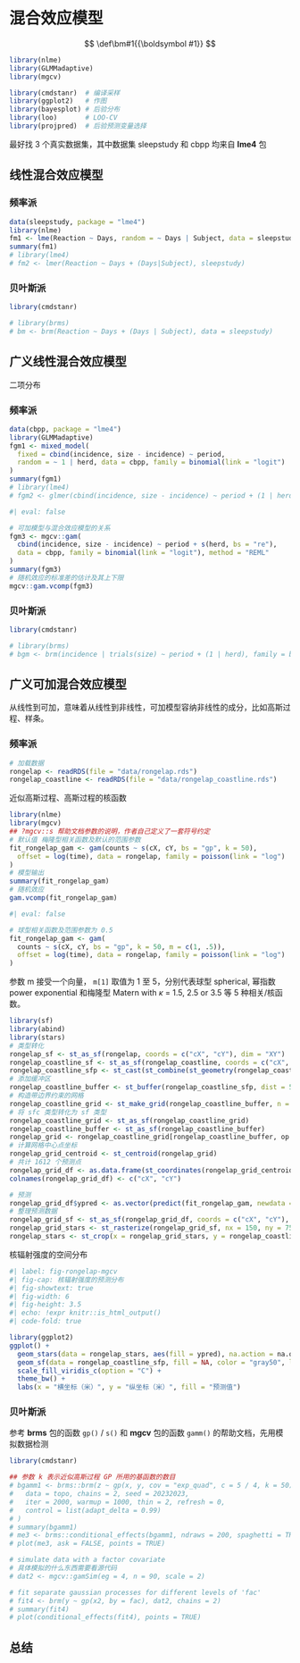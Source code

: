 # 混合效应模型 {#sec-mixed-effects-models}

::: hidden
$$
 \def\bm#1{{\boldsymbol #1}}
$$
:::

```r
library(nlme)
library(GLMMadaptive)
library(mgcv)

library(cmdstanr)  # 编译采样
library(ggplot2)   # 作图
library(bayesplot) # 后验分布
library(loo)       # LOO-CV
library(projpred)  # 后验预测变量选择
```

最好找 3 个真实数据集，其中数据集 sleepstudy 和 cbpp 均来自 **lme4** 包

## 线性混合效应模型 {#sec-lmm}

### 频率派

```r
data(sleepstudy, package = "lme4")
library(nlme)
fm1 <- lme(Reaction ~ Days, random = ~ Days | Subject, data = sleepstudy)
summary(fm1)
# library(lme4)
# fm2 <- lmer(Reaction ~ Days + (Days|Subject), sleepstudy)
```

### 贝叶斯派

```r
library(cmdstanr)

# library(brms)
# bm <- brm(Reaction ~ Days + (Days | Subject), data = sleepstudy)
```

## 广义线性混合效应模型 {#sec-glmm}

二项分布

### 频率派

```r
data(cbpp, package = "lme4")
library(GLMMadaptive)
fgm1 <- mixed_model(
  fixed = cbind(incidence, size - incidence) ~ period,
  random = ~ 1 | herd, data = cbpp, family = binomial(link = "logit")
)
summary(fgm1)
# library(lme4)
# fgm2 <- glmer(cbind(incidence, size - incidence) ~ period + (1 | herd), family = binomial("logit"), data = cbpp)
```

```r
#| eval: false

# 可加模型与混合效应模型的关系
fgm3 <- mgcv::gam(
  cbind(incidence, size - incidence) ~ period + s(herd, bs = "re"),
  data = cbpp, family = binomial(link = "logit"), method = "REML"
)
summary(fgm3)
# 随机效应的标准差的估计及其上下限
mgcv::gam.vcomp(fgm3)
```

### 贝叶斯派

```r
library(cmdstanr)

# library(brms)
# bgm <- brm(incidence | trials(size) ~ period + (1 | herd), family = binomial("logit"), data = cbpp)
```

## 广义可加混合效应模型 {#sec-gamm}

从线性到可加，意味着从线性到非线性，可加模型容纳非线性的成分，比如高斯过程、样条。

### 频率派

```r
# 加载数据
rongelap <- readRDS(file = "data/rongelap.rds")
rongelap_coastline <- readRDS(file = "data/rongelap_coastline.rds")
```

近似高斯过程、高斯过程的核函数

```r
library(nlme)
library(mgcv)
## ?mgcv::s 帮助文档参数的说明，作者自己定义了一套符号约定
# 默认值 梅隆型相关函数及默认的范围参数
fit_rongelap_gam <- gam(counts ~ s(cX, cY, bs = "gp", k = 50),
  offset = log(time), data = rongelap, family = poisson(link = "log")
)
# 模型输出
summary(fit_rongelap_gam)
# 随机效应
gam.vcomp(fit_rongelap_gam)
```

```r
#| eval: false

# 球型相关函数及范围参数为 0.5
fit_rongelap_gam <- gam(
  counts ~ s(cX, cY, bs = "gp", k = 50, m = c(1, .5)),
  offset = log(time), data = rongelap, family = poisson(link = "log")
)
```

参数 m 接受一个向量， `m[1]` 取值为 1 至 5，分别代表球型 spherical, 幂指数 power exponential 和梅隆型 Matern with $\kappa$ = 1.5, 2.5 or 3.5 等 5 种相关/核函数。

```r
library(sf)
library(abind)
library(stars)
# 类型转化
rongelap_sf <- st_as_sf(rongelap, coords = c("cX", "cY"), dim = "XY")
rongelap_coastline_sf <- st_as_sf(rongelap_coastline, coords = c("cX", "cY"), dim = "XY")
rongelap_coastline_sfp <- st_cast(st_combine(st_geometry(rongelap_coastline_sf)), "POLYGON")
# 添加缓冲区
rongelap_coastline_buffer <- st_buffer(rongelap_coastline_sfp, dist = 50)
# 构造带边界约束的网格
rongelap_coastline_grid <- st_make_grid(rongelap_coastline_buffer, n = c(150, 75))
# 将 sfc 类型转化为 sf 类型
rongelap_coastline_grid <- st_as_sf(rongelap_coastline_grid)
rongelap_coastline_buffer <- st_as_sf(rongelap_coastline_buffer)
rongelap_grid <- rongelap_coastline_grid[rongelap_coastline_buffer, op = st_intersects]
# 计算网格中心点坐标
rongelap_grid_centroid <- st_centroid(rongelap_grid)
# 共计 1612 个预测点
rongelap_grid_df <- as.data.frame(st_coordinates(rongelap_grid_centroid))
colnames(rongelap_grid_df) <- c("cX", "cY")

# 预测
rongelap_grid_df$ypred <- as.vector(predict(fit_rongelap_gam, newdata = rongelap_grid_df, type = "response")) 
# 整理预测数据
rongelap_grid_sf <- st_as_sf(rongelap_grid_df, coords = c("cX", "cY"), dim = "XY")
rongelap_grid_stars <- st_rasterize(rongelap_grid_sf, nx = 150, ny = 75)
rongelap_stars <- st_crop(x = rongelap_grid_stars, y = rongelap_coastline_sfp)
```

核辐射强度的空间分布

```r
#| label: fig-rongelap-mgcv
#| fig-cap: 核辐射强度的预测分布
#| fig-showtext: true
#| fig-width: 6
#| fig-height: 3.5
#| echo: !expr knitr::is_html_output()
#| code-fold: true

library(ggplot2)
ggplot() +
  geom_stars(data = rongelap_stars, aes(fill = ypred), na.action = na.omit) +
  geom_sf(data = rongelap_coastline_sfp, fill = NA, color = "gray50", linewidth = 0.5) +
  scale_fill_viridis_c(option = "C") +
  theme_bw() +
  labs(x = "横坐标（米）", y = "纵坐标（米）", fill = "预测值")
```

### 贝叶斯派

参考 **brms** 包的函数 `gp()` / `s()` 和 **mgcv** 包的函数 `gamm()` 的帮助文档，先用模拟数据检测

```r
library(cmdstanr)

## 参数 k 表示近似高斯过程 GP 所用的基函数的数目
# bgamm1 <- brms::brm(z ~ gp(x, y, cov = "exp_quad", c = 5 / 4, k = 50),
#   data = topo, chains = 2, seed = 20232023,
#   iter = 2000, warmup = 1000, thin = 2, refresh = 0,
#   control = list(adapt_delta = 0.99)
# )
# summary(bgamm1)
# me3 <- brms::conditional_effects(bgamm1, ndraws = 200, spaghetti = TRUE)
# plot(me3, ask = FALSE, points = TRUE)
```

```r
# simulate data with a factor covariate
# 具体模拟的什么东西需要看源代码
# dat2 <- mgcv::gamSim(eg = 4, n = 90, scale = 2)

# fit separate gaussian processes for different levels of 'fac'
# fit4 <- brm(y ~ gp(x2, by = fac), dat2, chains = 2)
# summary(fit4)
# plot(conditional_effects(fit4), points = TRUE)
```

## 总结 {#sec-mixed-effects-summary}

